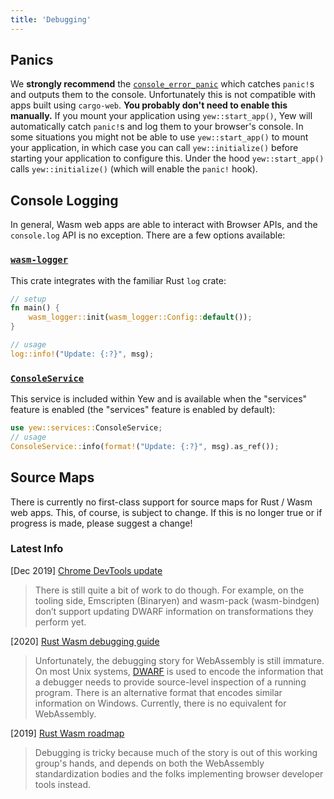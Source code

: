 ```yaml
---
title: 'Debugging'
---
```


## Panics

We **strongly recommend** the [`console_error_panic`](https://github.com/rustwasm/console_error_panic_hook)
which catches `panic!`s and outputs them to the console. Unfortunately this is not compatible with
apps built using `cargo-web`. **You probably don't need to enable this manually.** If you mount your
application using `yew::start_app()`, Yew will automatically catch `panic!`s and log them to your
browser's console. In some situations you might not be able to use `yew::start_app()` to mount your
application, in which case you can call `yew::initialize()` before starting your application to
configure this. Under the hood `yew::start_app()` calls `yew::initialize()` (which will enable the
`panic!` hook).

## Console Logging

In general, Wasm web apps are able to interact with Browser APIs, and the `console.log` API is no
exception. There are a few options available:

### [`wasm-logger`](https://crates.io/crates/wasm-logger)

This crate integrates with the familiar Rust `log` crate:

```rust
// setup
fn main() {
    wasm_logger::init(wasm_logger::Config::default());
}

// usage
log::info!("Update: {:?}", msg);
```

### [`ConsoleService`](https://docs.rs/yew/0.18.0/yew/services/console/struct.ConsoleService.html)

This service is included within Yew and is available when the "services" feature is enabled
(the "services" feature is enabled by default):

```rust
use yew::services::ConsoleService;
// usage
ConsoleService::info(format!("Update: {:?}", msg).as_ref());
```

## Source Maps

There is currently no first-class support for source maps for Rust / Wasm web apps. This, of course, is subject to change. If this is no longer true or if progress is made, please suggest a change!

### Latest Info

\[Dec 2019\] [Chrome DevTools update](https://developers.google.com/web/updates/2019/12/webassembly#the_future)

> There is still quite a bit of work to do though. For example, on the tooling side, Emscripten \(Binaryen\) and wasm-pack \(wasm-bindgen\) don’t support updating DWARF information on transformations they perform yet.

\[2020\] [Rust Wasm debugging guide](https://rustwasm.github.io/book/reference/debugging.html#using-a-debugger)

> Unfortunately, the debugging story for WebAssembly is still immature. On most Unix systems, [DWARF](http://dwarfstd.org/) is used to encode the information that a debugger needs to provide source-level inspection of a running program. There is an alternative format that encodes similar information on Windows. Currently, there is no equivalent for WebAssembly.

\[2019\] [Rust Wasm roadmap](https://rustwasm.github.io/rfcs/007-2019-roadmap.html#debugging)

> Debugging is tricky because much of the story is out of this working group's hands, and depends on both the WebAssembly standardization bodies and the folks implementing browser developer tools instead.
